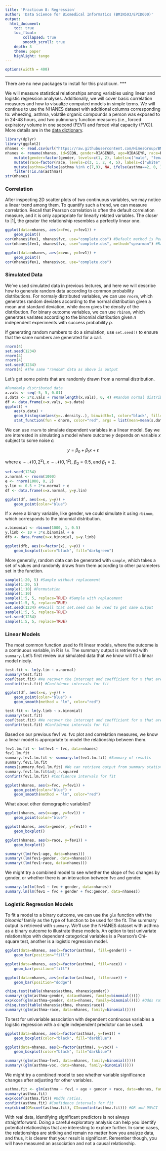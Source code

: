 ```yaml
---
title: 'Practicum 8: Regression'
author: 'Data Science for Biomedical Informatics (BMIN503/EPID600)'
output: 
  html_document:
    toc: true
    toc_float: 
        collapsed: true
        smooth_scroll: true
    depth: 3 
    theme: paper 
    highlight: tango
---
```


```r
options(width = 400)
```   
***
There are no new packages to install for this practicum.
***

We will measure statistical relationships among variables using linear and logistic regression analyses. Additionally, we will cover basic correlation measures and how to visualize computed models in simple terms. We will continue to use the NHANES dataset with additional columns corresponding to: wheezing, asthma, volatile organic compounds a person was exposed to in 24-48 hours, and two pulmonary function measures (i.e., forced expiratory volume in one second (FEV1) and forced vital capacity (FVC)). More details are in the [data dictionary](https://github.com/HimesGroup/BMIN503/blob/master/DataFiles/NHANES_2007to2008_DataDictionary.md). 

```r
library(dplyr)
library(ggplot2)
nhanes <- read.csv(url("https://raw.githubusercontent.com/HimesGroup/BMIN503/master/DataFiles/NHANES_2007to2008.csv"), header=TRUE)
nhanes <- rename(nhanes, id=SEQN, gender=RIAGENDR, age=RIDAGEYR, race=RIDRETH1, education=DMDEDUC2, income=INDHHIN2, health.provider=HUQ040, wheezing=RDQ070, asthma=MCQ010, voc=WTSVOC2Y, fvc=SPXNFVC, fev1=SPXNFEV1) %>%
    mutate(gender=factor(gender, levels=c(1, 2), labels=c("male", "female"))) %>%
    mutate(race=factor(race, levels=c(3, 1, 2, 4, 5), labels=c("white", "MexicanAmerican", "Hispanic", "black", "other"))) %>%
    mutate(asthma=ifelse(asthma %in% c(7,9), NA, ifelse(asthma==2, 0, 1))) %>%
    filter(!is.na(asthma))
str(nhanes)
```

### Correlation
After inspecting 2D scatter plots of two continuous variables, we may notice a linear trend among them. To quantify such a trend, we can measure correlation. Recall that Pearson correlation is often the default correlation measure, and it is only appropriate for linearly related variables. The closer to |1|, the greater the relationship resembles a perfectly linear one.

```r
ggplot(data=nhanes, aes(x=fvc, y=fev1)) +
    geom_point()
cor(nhanes$fev1, nhanes$fvc, use="complete.obs") #Default method is Pearson
cor(nhanes$fev1, nhanes$fvc, use="complete.obs", method="spearman") #Rank-based correlation

ggplot(data=nhanes, aes(x=voc, y=fev1)) +
    geom_point()
cor(nhanes$fev1, nhanes$voc, use="complete.obs") 
```


### Simulated Data
We've used simulated data in previous lectures, and here we will describe how to generate random data according to common probability distributions. For normaly distributed variables, we can use `rnorm`, which generates random deviates according to the normal distribution given a mean and standard deviation, while `dnorm` gives the density of the distribution. For binary outcome variables, we can use `rbinom`, which generates variates according to the binomial distribution given _n_ independent experiments with success probability _p_.

If generating random numbers to do a simulation, use `set.seed()` to ensure that the same numbers are generated for a call. 
```r
rnorm(4)
set.seed(1234)
rnorm(4)
rnorm(4)
set.seed(1234)
rnorm(4) #The same "random" data as above is output
```

Let's get some points that are randomly drawn from a normal distribution.
```r
#Randomly distributed data
x.vals <- seq(-5, 5, 0.01)
s.data <- 2*x.vals + rnorm(length(x.vals), 0, 4) #Random normal distribution
df <- data.frame(x=x.vals, s=s.data)
ggplot() +
    aes(s.data) +
    geom_histogram(aes(y=..density..), binwidth=1, color="black", fill="darkgrey") +
    stat_function(fun = dnorm, color="red", args = list(mean=mean(s.data), sd=sd(s.data)))
```

We can use `rnorm` to simulate dependent variables in a linear model. Say we are interested in simulating a model where outcome $y$ depends on variable $x$ subject to some noise $\epsilon$:

$$y = \beta_{0} + \beta_{1}x + \epsilon$$

where $\epsilon \sim \mathcal{N}(0,2^{2})$, $x \sim \mathcal{N}(0,1^{2})$, $\beta_{0}=0.5$, and $\beta_{1}=2$.
```r
set.seed(1234)
x.normal <- rnorm(1000)
e <- rnorm(1000, 0, 2)
y.lin <- 0.5 + 2*x.normal + e
df <- data.frame(x=x.normal, y=y.lin)

ggplot(df, aes(x=x, y=y)) +
    geom_point(color="blue") 
```

If x were a binary variable, like gender, we could simulate it using `rbinom`, which corresponds to the binomial distribution.
```r
x.binomial <- rbinom(1000, 1, 0.5)
y.linb <- 10 + 3*x.binomial + e
dfb <- data.frame(x=x.binomial, y=y.linb)

ggplot(dfb, aes(x=factor(x), y=y)) +
    geom_boxplot(color="black", fill="darkgreen")
```

More generally, random data can be generated with `sample`, which takes a set of values and randomly draws from them according to other parameters set in the function.
```r
sample(1:20, 5) #Sample without replacement
sample(1:20, 5)
sample(1:10) #Permutation
sample(1:10)
sample(1:5, 5, replace=TRUE) #Sample with replacement
sample(1:5, 5, replace=TRUE)
set.seed(1234) #Recall that set.seed can be used to get same output
sample(1:5, 5, replace=TRUE)
set.seed(1234)
sample(1:5, 5, replace=TRUE)
```


### Linear Models
The most common function used to fit linear models, where the outcome is a continuous variable, in R is `lm`. The summary output is retrieved with `summary`. Let's first review our simulated data that we know will fit a linear model nicely.

```r
test.fit <- lm(y.lin ~ x.normal)
summary(test.fit)
coef(test.fit) #We recover the intercept and coefficient for x that are expected
confint(test.fit) #Confidence intervals for fit

ggplot(df, aes(x=x, y=y)) +
    geom_point(color="blue") + 
    geom_smooth(method = "lm", color="red")

test.fit <- lm(y.linb ~ x.binomial)
summary(test.fit)
coef(test.fit) #We recover the intercept and coefficient for x that are expected
confint(test.fit) #Confidence intervals for fit
```

Based on our previous fev1 vs. fvc plot and correlation measures, we know a linear model is appropriate to model the relationship between them. 
```r
fev1.lm.fit <- lm(fev1 ~ fvc, data=nhanes)
fev1.lm.fit
summary.fev1.lm.fit <- summary.lm(fev1.lm.fit) #Summary of results
summary.fev1.lm.fit
names(summary.fev1.lm.fit) #We can retrieve output from summary statistics for model fit
summary.fev1.lm.fit$adj.r.squared
confint(fev1.lm.fit) #Confidence intervals for fit

ggplot(nhanes, aes(x=fvc, y=fev1)) +
    geom_point(color="blue") + 
    geom_smooth(method = "lm", color="red")
```

What about other demographic variables? 
```r
ggplot(nhanes, aes(x=age, y=fev1)) +
    geom_point(color="blue")

ggplot(nhanes, aes(x=gender, y=fev1)) +
    geom_boxplot()

ggplot(nhanes, aes(x=race, y=fev1)) +
    geom_boxplot()

summary((lm(fev1~age, data=nhanes)))
summary((lm(fev1~gender, data=nhanes)))
summary((lm(fev1~race, data=nhanes)))
```

We might try a combined model to see whether the slope of fvc changes by gender, or whether there is an interaction between fvc and gender.
```r
summary.lm(lm(fev1 ~ fvc + gender, data=nhanes))
summary.lm(lm(fev1 ~ fvc + gender + fvc:gender, data=nhanes))
```


### Logistic Regression Models
To fit a model to a binary outcome, we can use the `glm` function with the _binomial_ family as the type of function to be used for the fit. The summary output is retrieved with `summary`. We'll use the NHANES dataset with asthma as a binary outcome to illustrate these models. An option to test univariate relationships with dependent categorical variables is a Pearson's Chi-square test, another is a logistic regression model.
```r
ggplot(data=nhanes, aes(x=factor(asthma), fill=gender)) +
    geom_bar(position="fill")

ggplot(data=nhanes, aes(x=factor(asthma), fill=race)) +
    geom_bar(position="fill")

ggplot(data=nhanes, aes(x=factor(asthma), fill=race)) +
    geom_bar(position="dodge")

chisq.test(table(nhanes$asthma, nhanes$gender)) 
summary((glm(asthma~gender, data=nhanes, family=binomial())))
exp(coef(glm(asthma~gender, data=nhanes, family=binomial()))) #Odds ratios
chisq.test(table(nhanes$asthma, nhanes$race))
summary((glm(asthma~race, data=nhanes, family=binomial())))
```

To test for univariable association with dependent continuous variables a logistic regression with a single independent predictor can be used.
```r
ggplot(data=nhanes, aes(x=factor(asthma), y=fev1)) +
    geom_boxplot(color="black", fill="darkblue")

ggplot(data=nhanes, aes(x=factor(asthma), y=voc)) +
    geom_boxplot(color="black", fill="darkblue")

summary((glm(asthma~fev1, data=nhanes, family=binomial())))
summary((glm(asthma~voc, data=nhanes, family=binomial())))
```


We might try a combined model to see whether variable significance changes after adjusting for other variables.
```r
asthma.fit <- glm(asthma ~ fev1 + age + gender + race, data=nhanes, family=binomial())
summary(asthma.fit)
exp(coef(asthma.fit)) #Odds ratios.
confint(asthma.fit) #Confidence intervals for fit
exp(cbind(OR=coef(asthma.fit), CI=confint(asthma.fit))) #OR and 95%CI
```

With real data, identifying significant predictors is not always straightforward. Doing a careful exploratory analysis can help you identify potential relationships that are interesting to explore further. In some cases, the relationships are striking and remain no matter how you analyze data, and thus, it is clearer that your result is significant. Remember though, you will have measured an association and not a causal relationship.

